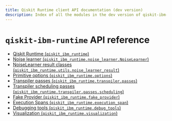 ```yaml
---
title: Qiskit Runtime client API documentation (dev version)
description: Index of all the modules in the dev version of qiskit-ibm-runtime.
---
```


<span id="qiskit-ibm-runtime-api-reference" />

# `qiskit-ibm-runtime` API reference

*   [Qiskit Runtime (`qiskit_ibm_runtime`)](runtime_service)
*   [Noise learner (`qiskit_ibm_runtime.noise_learner.NoiseLearner`)](noise_learner)
*   [NoiseLearner result classes (`qiskit_ibm_runtime.utils.noise_learner_result`)](noise_learner_result)
*   [Primitive options (`qiskit_ibm_runtime.options`)](options)
*   [Transpiler passes (`qiskit_ibm_runtime.transpiler.passes`)](transpiler)
*   [Transpiler scheduling passes (`qiskit_ibm_runtime.transpiler.passes.scheduling`)](qiskit_ibm_runtime.transpiler.passes.scheduling)
*   [Fake Provider (`qiskit_ibm_runtime.fake_provider`)](fake_provider)
*   [Execution Spans (`qiskit_ibm_runtime.execution_span`)](execution_span)
*   [Debugging tools (`qiskit_ibm_runtime.debug_tools`)](debug_tools)
*   [Visualization (`qiskit_ibm_runtime.visualization`)](visualization)

